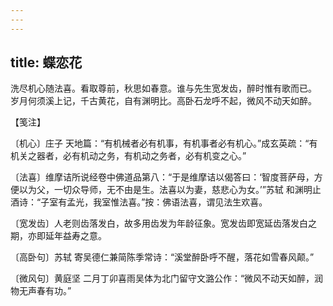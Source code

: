 ```yaml
---
---
---
```

title: 蝶恋花
---







洗尽机心随法喜。看取尊前，秋思如春意。谁与先生宽发齿，醉时惟有歌而已。　岁月何须溪上记，千古黄花，自有渊明比。高卧石龙呼不起，微风不动天如醉。





【笺注】


〔机心〕庄子 天地篇：“有机械者必有机事，有机事者必有机心。”成玄英疏：“有机关之器者，必有机动之务，有机动之务者，必有机变之心。”

〔法喜〕维摩诘所说经卷中佛道品第八：“于是维摩诘以偈答曰：‘智度菩萨母，方便以为父，一切众导师，无不由是生。法喜以为妻，慈悲心为女。’”苏轼 和渊明止酒诗：“子室有孟光，我室惟法喜。”按：佛语法喜，谓见法生欢喜。

〔宽发齿〕人老则齿落发白，故多用齿发为年龄征象。宽发齿即宽延齿落发白之期，亦即延年益寿之意。

〔高卧句〕苏轼 寄吴德仁兼简陈季常诗：“溪堂醉卧呼不醒，落花如雪春风颠。”

〔微风句〕黄庭坚 二月丁卯喜雨吴体为北门留守文潞公作：“微风不动天如醉，润物无声春有功。”
